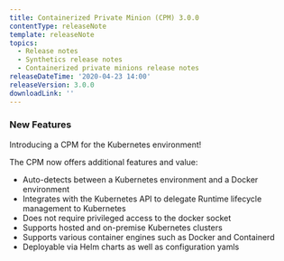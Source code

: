 ```yaml
---
title: Containerized Private Minion (CPM) 3.0.0
contentType: releaseNote
template: releaseNote
topics:
  - Release notes
  - Synthetics release notes
  - Containerized private minions release notes
releaseDateTime: '2020-04-23 14:00'
releaseVersion: 3.0.0
downloadLink: ''
---
```


### New Features

Introducing a CPM for the Kubernetes environment!

The CPM now offers additional features and value:

* Auto-detects between a Kubernetes environment and a Docker environment
* Integrates with the Kubernetes API to delegate Runtime lifecycle management to Kubernetes
* Does not require privileged access to the docker socket
* Supports hosted and on-premise Kubernetes clusters
* Supports various container engines such as Docker and Containerd
* Deployable via Helm charts as well as configuration yamls
